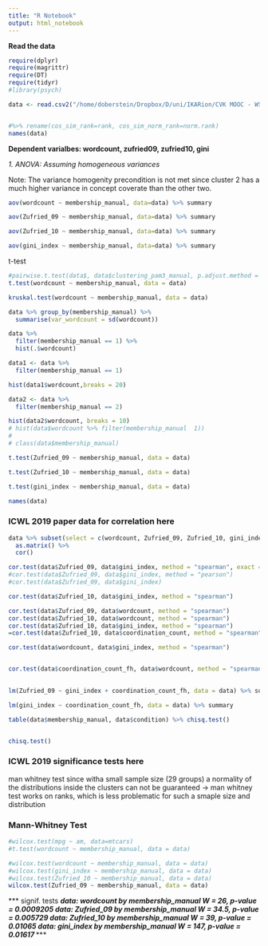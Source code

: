 ```yaml
---
title: "R Notebook"
output: html_notebook
---
```


**Read the data**

```r
require(dplyr)
require(magrittr)
require(DT)
require(tidyr)
#library(psych)

data <- read.csv2("/home/doberstein/Dropbox/D/uni/IKARion/CVK MOOC - WS18_19/CKV analysis - sequence - survey/decision_tree_table.csv", stringsAsFactors = F) 


#%>% rename(cos_sim_rank=rank, cos_sim_norm_rank=norm.rank)
names(data)
```

**Dependent varialbes: wordcount, zufried09, zufried10, gini**

*1. ANOVA: Assuming homogeneous variances*

Note: The variance homogenity precondition is not met since cluster 2 has a much higher variance in concept coverate than the other two.

```r
aov(wordcount ~ membership_manual, data=data) %>% summary
```


```r
aov(Zufried_09 ~ membership_manual, data=data) %>% summary
```
```r
aov(Zufried_10 ~ membership_manual, data=data) %>% summary
```

```r
aov(gini_index ~ membership_manual, data=data) %>% summary
```

t-test
```r
#pairwise.t.test(data$, data$clustering_pam3_manual, p.adjust.method = "none")
t.test(wordcount ~ membership_manual, data = data)
```

```r
kruskal.test(wordcount ~ membership_manual, data = data)
```

```r
data %>% group_by(membership_manual) %>% 
  summarise(var_wordcount = sd(wordcount))

data %>% 
  filter(membership_manual == 1) %>% 
  hist(.$wordcount)

data1 <- data %>% 
  filter(membership_manual == 1)

hist(data1$wordcount,breaks = 20)

data2 <- data %>% 
  filter(membership_manual == 2)

hist(data2$wordcount, breaks = 10)
# hist(data$wordcount %>% filter(membership_manual  1))
# 
# class(data$membership_manual)
```

```r
t.test(Zufried_09 ~ membership_manual, data = data)
```
```r
t.test(Zufried_10 ~ membership_manual, data = data)
```
```r
t.test(gini_index ~ membership_manual, data = data)
```
```r
names(data)
```

### ICWL 2019 paper data for correlation here ###
#################################################

```r
    
data %>% subset(select = c(wordcount, Zufried_09, Zufried_10, gini_index, coordination_count_fh, coordination_count, gap_count, gap_count_fh)) %>%
  as.matrix() %>%
  cor()

cor.test(data$Zufried_09, data$gini_index, method = "spearman", exact = F)
#cor.test(data$Zufried_09, data$gini_index, method = "pearson")
#cor.test(data$Zufried_09, data$gini_index)

cor.test(data$Zufried_10, data$gini_index, method = "spearman")

cor.test(data$Zufried_09, data$wordcount, method = "spearman")
cor.test(data$Zufried_10, data$wordcount, method = "spearman")
cor.test(data$Zufried_10, data$gini_index, method = "spearman")
=cor.test(data$Zufried_10, data$coordination_count, method = "spearman")

cor.test(data$wordcount, data$gini_index, method = "spearman")


cor.test(data$coordination_count_fh, data$wordcount, method = "spearman")
    
```

```r
lm(Zufried_09 ~ gini_index + coordination_count_fh, data = data) %>% summary

lm(gini_index ~ coordination_count_fh, data = data) %>% summary
```
```r
table(data$membership_manual, data$condition) %>% chisq.test()


chisq.test()
```

### ICWL 2019 significance tests here ###
#########################################

man whitney test since witha small sample size (29 groups) a normality of the distributions inside the clusters can not be guaranteed
-> man whitney test works on ranks, which is less problematic for such a smaple size and distribution 

### Mann-Whitney Test ###
#########################
```r
#wilcox.test(mpg ~ am, data=mtcars) 
#t.test(wordcount ~ membership_manual, data = data)

#wilcox.test(wordcount ~ membership_manual, data = data)
#wilcox.test(gini_index ~ membership_manual, data = data)
#wilcox.test(Zufried_10 ~ membership_manual, data = data)
wilcox.test(Zufried_09 ~ membership_manual, data = data)

```

*** signif. tests ***
data:  wordcount by membership_manual
W = 26, p-value = 0.0009205
data:  Zufried_09 by membership_manual
W = 34.5, p-value = 0.005729
data:  Zufried_10 by membership_manual
W = 39, p-value = 0.01065
data:  gini_index by membership_manual
W = 147, p-value = 0.01617
*** ***



